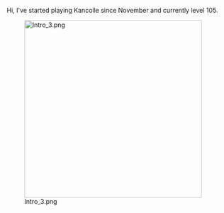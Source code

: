Hi, I've started playing Kancolle since November and currently level 105.

[[File:Intro_3.png|thumb|left|400px]]